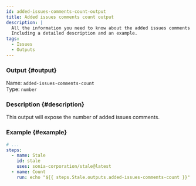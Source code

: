 ```yaml
---
id: added-issues-comments-count-output
title: Added issues comments count output
description: |
  All the information you need to know about the added issues comments count output.
  Including a detailed description and an example.
tags:
  - Issues
  - Outputs
---
```


### Output {#output}

Name: `added-issues-comments-count`  
Type: `number`

### Description {#description}

This output will expose the number of added issues comments.

### Example {#example}

```yml {6-7}
# ...
steps:
  - name: Stale
    id: stale
    uses: sonia-corporation/stale@latest
  - name: Count
    run: echo "${{ steps.Stale.outputs.added-issues-comments-count }}"
```
